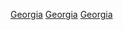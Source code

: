 {{Year by category
|m = 2
|c = 0
|d = 1
|y = 6
|cat     = 喬治亞體育
|sortkey = 體育
|parent  = 依年份劃分的喬治亞體育
|subcat  = 2016年喬治亞
}}
[[Category:2016年各國體育|Georgia]]
[[Category:2016年亞洲體育|Georgia]]
[[Category:2016年歐洲體育|Georgia]]